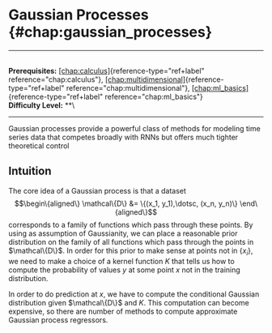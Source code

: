 # Gaussian Processes \{#chap:gaussian_processes\}

------------------------------------------------------------------------

\
**Prerequisites:**
[\[chap:calculus\]](#chap:calculus)\{reference-type="ref+label"
reference="chap:calculus"\},
[\[chap:multidimensional\]](#chap:multidimensional)\{reference-type="ref+label"
reference="chap:multidimensional"\},
[\[chap:ml_basics\]](#chap:ml_basics)\{reference-type="ref+label"
reference="chap:ml_basics"\}\
**Difficulty Level:** \*\*\

------------------------------------------------------------------------

Gaussian processes provide a powerful class of methods for modeling time
series data that competes broadly with RNNs but offers much tighter
theoretical control

## Intuition

The core idea of a Gaussian process is that a dataset $$\begin\{aligned\}
\mathcal\{D\} &= \{(x_1, y_1),\dotsc, (x_n, y_n)\}
\end\{aligned\}$$ corresponds to a family of functions which pass through
these points. By using as assumption of Gaussianity, we can place a
reasonable prior distribution on the family of all functions which pass
through the points in $\mathcal\{D\}$. In order for this prior to make
sense at points not in $\{x_i\}$, we need to make a choice of a kernel
function $K$ that tells us how to compute the probability of values $y$
at some point $x$ not in the training distribution.

In order to do prediction at $x$, we have to compute the conditional
Gaussian distribution given $\mathcal\{D\}$ and $K$. This computation can
become expensive, so there are number of methods to compute approximate
Gaussian process regressors.
